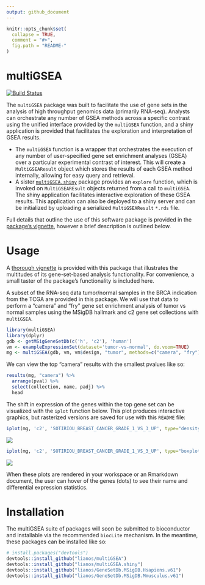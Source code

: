 ```yaml
---
output: github_document
---
```


<!-- README.md is generated from README.Rmd. Please edit that file -->

```r
knitr::opts_chunk$set(
  collapse = TRUE,
  comment = "#>",
  fig.path = "README-"
)
```

# multiGSEA

[![Build Status](https://travis-ci.org/lianos/multiGSEA.svg?branch=develop)](https://travis-ci.org/lianos/multiGSEA)

<!--
[![Coverage status](https://codecov.io/gh/lianos/multiGSEA/branch/master/graph/badge.svg)](https://codecov.io/github/lianos/multiGSEA?branch=master)
-->

The `multiGSEA` package was built to facilitate the use of gene sets in the
analysis of high throughput genomics data (primarily RNA-seq). Analysts can
orchestrate any number of GSEA methods across a specific contrast using the
unified interface provided by the `multiGSEA` function, and a shiny application
is provided that facilitates the exploration and interpretation of GSEA results.

* The `multiGSEA` function is a wrapper that orchestrates the execution of any
  number of user-specified gene set enrichment analyses (GSEA) over a particular
  experimental contrast of interest. This will create a `MultiGSEAResult`
  object which stores the results of each GSEA method internally, allowing
  for easy query and retrieval.
* A sister [`multiGSEA.shiny`](https://github.com/lianos/multiGSEA.shiny)
  package provides an `explore` function, which is invoked on `MultiGSEAREsult`
  objects returned from a call to `multiGSEA`. The shiny application facilitates
  interactive exploration of these GSEA results. This application can also be
  deployed to a shiny server and can be initialized by uploading a serialized
  `MultiGSEAResult` `*.rds` file.

Full details that outline the use of this software package is provided in the
[package's vignette](vignettes/multiGSEA.Rmd), however a brief description is
outlined below.

# Usage

A [thorough vignette](vignettes/multiGSEA.Rmd) is provided with this package
that illustrates the multitudes of its gene-set-based analysis functionality.
For convenience, a small taster of the package's functionality is included here.

A subset of the RNA-seq data tumor/normal samples in the BRCA indication from
the TCGA are provided in this package. We will use that data to perform a
"camera" and "fry" gene set enrichment analysis of tumor vs normal samples
using the MSigDB hallmark and c2 gene set collections  with `multiGSEA`.

```r
library(multiGSEA)
library(dplyr)
gdb <- getMSigGeneSetDb(c('h', 'c2'), 'human')
vm <- exampleExpressionSet(dataset='tumor-vs-normal', do.voom=TRUE)
mg <- multiGSEA(gdb, vm, vm$design, "tumor", methods=c("camera", "fry"))
```

We can view the top "camera" results with the smallest pvalues like so:

```r
results(mg, "camera") %>% 
  arrange(pval) %>% 
  select(collection, name, padj) %>% 
  head
```

The shift in expression of the genes within the top gene set can be visualized
with the `iplot` function below. This plot produces interactive graphics, but
rasterized versions are saved for use with this `README` file:

```r
iplot(mg, 'c2', 'SOTIRIOU_BREAST_CANCER_GRADE_1_VS_3_UP', type="density")
```

<img src="vignettes/images/README_iplot_density.png" />

```r
iplot(mg, 'c2', 'SOTIRIOU_BREAST_CANCER_GRADE_1_VS_3_UP', type="boxplot")
```

<img src="vignettes/images/README_iplot_boxplot.png" />

When these plots are rendered in your workspace or an Rmarkdown document,
the user can hover of the genes (dots) to see their name and differential
expression statistics.

# Installation

The multiGSEA suite of packages will soon be submitted to bioconductor and
installable via the recommended `biocLite` mechanism. In the meantime, these
packages can be installed like so:

```r
# install.packages("devtools")
devtools::install_github("lianos/multiGSEA")
devtools::install_github("lianos/multiGSEA.shiny")
devtools::install_github("lianos/GeneSetDb.MSigDB.Hsapiens.v61")
devtools::install_github("lianos/GeneSetDb.MSigDB.Mmusculus.v61")
```

